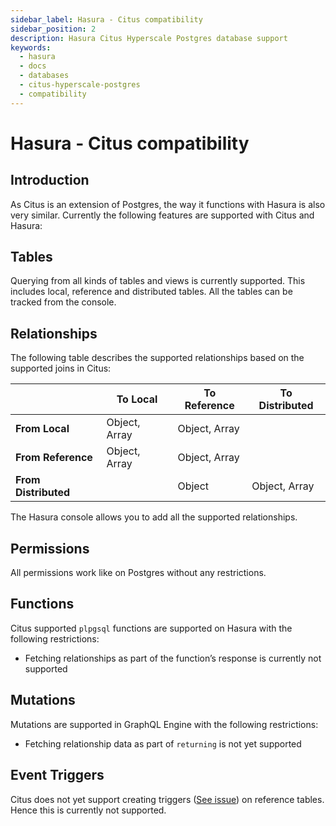 ```yaml
---
sidebar_label: Hasura - Citus compatibility
sidebar_position: 2
description: Hasura Citus Hyperscale Postgres database support
keywords:
  - hasura
  - docs
  - databases
  - citus-hyperscale-postgres
  - compatibility
---
```


# Hasura - Citus compatibility

## Introduction

As Citus is an extension of Postgres, the way it functions with Hasura
is also very similar. Currently the following features are supported
with Citus and Hasura:

## Tables

Querying from all kinds of tables and views is currently supported. This
includes local, reference and distributed tables. All the tables can be
tracked from the console.

## Relationships

The following table describes the supported relationships based on the
supported joins in Citus:

|                      | To Local      | To Reference  | To Distributed |
|----------------------|---------------|---------------|----------------|
| **From Local**       | Object, Array | Object, Array |                |
| **From Reference**   | Object, Array | Object, Array |                |
| **From Distributed** |               | Object        | Object, Array  |

The Hasura console allows you to add all the supported relationships.

## Permissions

All permissions work like on Postgres without any restrictions.

## Functions

Citus supported `plpgsql` functions are supported on Hasura with the
following restrictions:

-   Fetching relationships as part of the function’s response is
    currently not supported

## Mutations

Mutations are supported in GraphQL Engine with the following
restrictions:

-   Fetching relationship data as part of `returning` is not yet
    supported

## Event Triggers

Citus does not yet support creating triggers ([See issue](https://github.com/citusdata/citus/issues/4425)) on reference
tables. Hence this is currently not supported.
